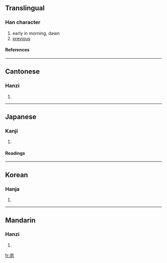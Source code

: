 ==Translingual==
===Han character===
{{Han char|rn=36|rad=夕|as=03|sn=6|four=7721<sub>0</sub>|canj=竹弓一弓戈 (HNMNI)}}
# early in morning, dawn
# [[previous]]
====References====
{{Han ref|kx=0246.070|dkj=05755|dj=0489.050|hdz=20861.070|uh=5919|ud=22809|bh=A667|bd=42599}}
----
==Cantonese==
===Hanzi===
{{yue-hanzi|jyut=|y=suk1}}
# {{defn|Cantonese}}
----
==Japanese==
===Kanji===
{{ja-kanji|grade=|rs=夕03}}
# {{defn|Japanese}} 
====Readings====
{{ja-readings|on=[[しゅく]] (shuku)|kun=[[つとに]] (tsutoni), [[はやい]] (hayai)}}
----
==Korean==
===Hanja===
{{ko-hanja|hangeul=숙|rv=suk|mr=suk}}
# {{defn|Korean}}
----
==Mandarin==
===Hanzi===
{{cmn-hanzi|pin=[[sù]] (su4)|wg=su<sup>4</sup>}}
# {{defn|Mandarin}}

[[fr:夙]]